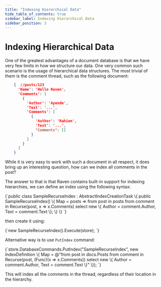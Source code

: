 ```yaml
---
title: "Indexing Hierarchical Data"
hide_table_of_contents: true
sidebar_label: Indexing Hierarchical Data
sidebar_position: 3
---
```



# Indexing Hierarchical Data

One of the greatest advantages of a document database is that we have very few limits in how we structure our data. One very common such scenario is the usage of hierarchical data structures. The most trivial of them is the comment thread, such as the following document:

```json 
    {  //posts/123
      'Name': 'Hello Raven',
      'Comments': [
        {
          'Author': 'Ayende',
          'Text': '...',
          'Comments': [
            {
              'Author': 'Rahien',
              'Text': '...',
              "Comments": []
            }
          ]
        }
      ]
    }
```

While it is very easy to work with such a document in all respect, it does bring up an interesting question, how can we index all comments in the post?

The answer to that is that Raven contains built-in support for indexing hierarchies, we can define an index using the following syntax:

<TabItem value="indexing_hierarchies_1" label="indexing_hierarchies_1">
<CodeBlock language="csharp">
{`public class SampleRecurseIndex : AbstractIndexCreationTask<Post>
\{
	public SampleRecurseIndex()
	\{
		Map = posts => from post in posts
					   from comment in Recurse(post, x => x.Comments)
					   select new
					   \{
						   Author = comment.Author,
						   Text = comment.Text
					   \};
	\}
\}
`}
</CodeBlock>
</TabItem>

then create it using:

<TabItem value="indexing_hierarchies_2" label="indexing_hierarchies_2">
<CodeBlock language="csharp">
{`new SampleRecurseIndex().Execute(store);
`}
</CodeBlock>
</TabItem>

Alternative way is to use `PutIndex` command:

<TabItem value="indexing_hierarchies_3" label="indexing_hierarchies_3">
<CodeBlock language="csharp">
{`store.DatabaseCommands.PutIndex("SampleRecurseIndex", new IndexDefinition
\{
	Map = @"from post in docs.Posts
			from comment in Recurse(post, (Func<dynamic, dynamic>)(x => x.Comments))
			select new
			\{
				Author = comment.Author,
				Text = comment.Text
			\}"
\});
`}
</CodeBlock>
</TabItem>

This will index all the comments in the thread, regardless of their location in the hierarchy.

